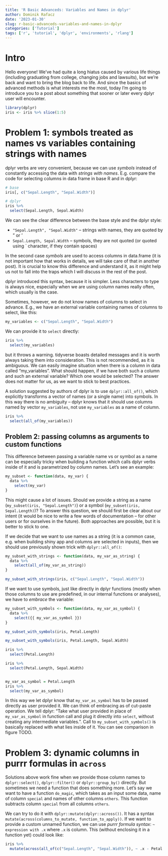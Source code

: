 ```yaml
---
title: 'R Basic Advanceds: Variables and Names in dplyr'
author: Dominik Rafacz
date: '2023-01-30'
slug: r-basic-advanceds-variables-and-names-in-dplyr
categories: ['Tutorial']
tags: ['r', 'tutorial', 'dplyr', 'environments', 'rlang']
---
```


# Intro

Hello everyone! We've had quite a long hiatus caused by various life things (including graduating from college, changing jobs and lawsuits), but we're back and want to bring the blog back to life. And since the basics of advanced methods is what interests me the most, today I'm going to introduce you to a post about something that sooner or later every dplyr user will encounter.

```r
library(dplyr)
iris <- iris %>% slice(1:5)
```

# Problem 1: symbols treated as names vs variables containing strings with names

dplyr verbs are very convenient, because we can use *symbols* instead of constantly accessing the data with *strings with names*. E.g. compare the code for selecting columns in data frame in base R and in dplyr:

```r
# base
iris[, c("Sepal.Length", "Sepal.Width")]

# dplyr
iris %>%
  select(Sepal.Length, Sepal.Width)
```

We can see the clear difference between the base style and the dplyr style:

* `"Sepal.Length", "Sepal.Width"` -- strings with names, they are quoted by " or '
* `Sepal.Length, Sepal.Width` -- symbols, they are not quoted (or quoted using \` character, if they contain spaces)

In the second case *symbols* are used to access columns in data.frame (it is not important how that works in details, we will take care of that in another post). It is crucial to know this difference and understand it, as it might help us not to fall into the traps which I will discuss in the rest of the post.

dplyr introduced this syntax, because it is simpler. Less characters to type is always nice, especially when we are using column names really often, which usually is the case.

Sometimes, however, we do not know names of columns to select in advance. E.g., we have an external variable containing names of columns to select, like this:

```r
my_variables <- c("Sepal.Length", "Sepal.Width")
```

We can provide it to `select` directly:

```r
iris %>%
  select(my_variables)
```

but it throws a warning. tidyverse boasts detailed messages and it is worth always taking them into consideration. This is not recommended, as it is ambiguous. We can easily imagine situation when there is a column in data called "my_variables". What should happen, if we have both such a column and such an external variable? Which one would be selected? The answer does not matter for us, as we want to stick to best practices. 

A solution suggested by authors of dplyr is to use `dplyr::all_of()`, which explicitly transforms a vector of names (or a single name) into symbols. In this way there is no ambiguity -- dplyr knows that it should use columns named by vector `my_variables`, not use `my_variables` as a name of column. 

```r
iris %>%
  select(all_of(my_variables))
```

## Problem 2: passing columns as arguments to custom functions

This difference between passing a variable name vs or symbol as a name can be especially tricky when building a function which calls dplyr verbs inside of it and is parametrized by column names. Let's see an example:

```r
my_subset <- function(data, my_var) {
  data %>%
    select(my_var)
}
```


This might cause a lot of issues. Should we provide a string as a name (`my_subset(iris, "Sepal.Length")`) or a symbol (`my_subset(iris, Sepal.Length)`)?  To answer this question, we should first be clear about our intent (it would be nice to write a few words of documentation -- for other users or for ourselves in the future). Both approaches are possible, but it is better to stick to one.

If we decide that we want to use names as a string (it is a common case, e.g. when building shiny app and columns are selected in inputs), then we should use previously shown trick with `dplyr::all_of()`:


```r
my_subset_with_strings <- function(data, my_var_as_string) {
  data %>%
    select(all_of(my_var_as_string))
}

my_subset_with_strings(iris, c("Sepal.Length", "Sepal.Width"))
```

If we want to use symbols, just like directly in dplyr functions (mostly when those columns to use are predefined, in our internal functions or analyses), we have to *embrace* the variable:

```r
my_subset_with_symbols <- function(data, my_var_as_symbol) {
  data %>%
    select({{ my_var_as_symbol }})
}

my_subset_with_symbols(iris, Petal.Length)

my_subset_with_symbols(iris, Petal.Length, Sepal.Width)

iris %>%
  select(Petal.Length)

iris %>%
  select(Petal.Length, Sepal.Width)


my_var_as_symbol = Petal.Length
iris %>%
  select(my_var_as_symbol)

```

In this way we let dplyr know that `my_var_as_symbol` has to be passed directly as user provided it. We can think of embracing as of cut-paste operation. We tell dplyr: "Take what user provided in place of `my_var_as_symbol` in function call and plug it directly into `select`, without creating any intermediate variables.". Call to `my_subset_with_symbols()` is basically replaced with what lies inside of it. You can see comparison in figure TODO.

# Problem 3: dynamic columns in purrr formulas in `across` 

Solutions above work fine when we provide those column names to `dplyr::select()`, `dplyr::filter()` or `dplyr::group_by()` directly. But sometimes we need a function that does something more. Let's say we want to have a function `do_magic`, which takes as an input some data, name of column `special` and names of other columns `others`. This function subtracts column `special` from all columns `others`.

We can try to do it with `dplyr::mutate(dplyr::across())`. It has a syntax `mutate(across(columns_to_mutate, function_to_apply))`. If we want to provide a custom unnamed function, we can use *purrr formula syntax*: `~ expression with .x` where `.x` is column. This (without enclosing it in a function yet) could look like:

```r
iris %>%
  mutate(across(all_of(c("Sepal.Length", "Sepal.Width")), ~ .x - Petal.Length))

```
